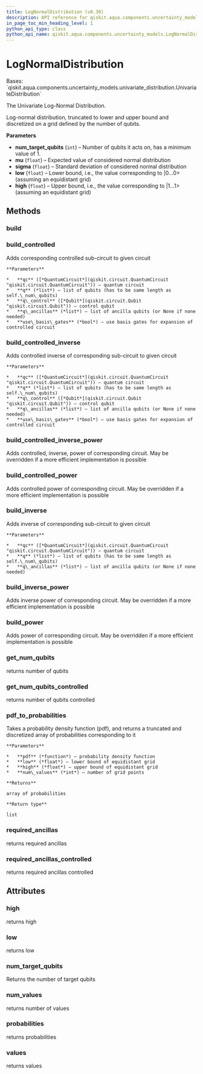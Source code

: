 ```yaml
---
title: LogNormalDistribution (v0.30)
description: API reference for qiskit.aqua.components.uncertainty_models.LogNormalDistribution in qiskit v0.30
in_page_toc_min_heading_level: 1
python_api_type: class
python_api_name: qiskit.aqua.components.uncertainty_models.LogNormalDistribution
---
```


# LogNormalDistribution

<Class id="qiskit.aqua.components.uncertainty_models.LogNormalDistribution" isDedicatedPage={true} github="https://github.com/qiskit-community/qiskit-aqua/tree/stable/0.9/qiskit/aqua/components/uncertainty_models/log_normal_distribution.py" signature="LogNormalDistribution(num_target_qubits, mu=0, sigma=1, low=0, high=1)" modifiers="class">
  Bases: `qiskit.aqua.components.uncertainty_models.univariate_distribution.UnivariateDistribution`

  The Univariate Log-Normal Distribution.

  Log-normal distribution, truncated to lower and upper bound and discretized on a grid defined by the number of qubits.

  **Parameters**

  *   **num\_target\_qubits** (`int`) – Number of qubits it acts on, has a minimum value of 1.
  *   **mu** (`float`) – Expected value of considered normal distribution
  *   **sigma** (`float`) – Standard deviation of considered normal distribution
  *   **low** (`float`) – Lower bound, i.e., the value corresponding to |0…0> (assuming an equidistant grid)
  *   **high** (`float`) – Upper bound, i.e., the value corresponding to |1…1> (assuming an equidistant grid)

  ## Methods

  <span id="qiskit-aqua-components-uncertainty-models-lognormaldistribution-build" />

  ### build

  <Function id="qiskit.aqua.components.uncertainty_models.LogNormalDistribution.build" signature="LogNormalDistribution.build(qc, q, q_ancillas=None, params=None)" />

  <span id="qiskit-aqua-components-uncertainty-models-lognormaldistribution-build-controlled" />

  ### build\_controlled

  <Function id="qiskit.aqua.components.uncertainty_models.LogNormalDistribution.build_controlled" signature="LogNormalDistribution.build_controlled(qc, q, q_control, q_ancillas=None, use_basis_gates=True)">
    Adds corresponding controlled sub-circuit to given circuit

    **Parameters**

    *   **qc** ([*QuantumCircuit*](qiskit.circuit.QuantumCircuit "qiskit.circuit.QuantumCircuit")) – quantum circuit
    *   **q** (*list*) – list of qubits (has to be same length as self.\_num\_qubits)
    *   **q\_control** ([*Qubit*](qiskit.circuit.Qubit "qiskit.circuit.Qubit")) – control qubit
    *   **q\_ancillas** (*list*) – list of ancilla qubits (or None if none needed)
    *   **use\_basis\_gates** (*bool*) – use basis gates for expansion of controlled circuit
  </Function>

  <span id="qiskit-aqua-components-uncertainty-models-lognormaldistribution-build-controlled-inverse" />

  ### build\_controlled\_inverse

  <Function id="qiskit.aqua.components.uncertainty_models.LogNormalDistribution.build_controlled_inverse" signature="LogNormalDistribution.build_controlled_inverse(qc, q, q_control, q_ancillas=None, use_basis_gates=True)">
    Adds controlled inverse of corresponding sub-circuit to given circuit

    **Parameters**

    *   **qc** ([*QuantumCircuit*](qiskit.circuit.QuantumCircuit "qiskit.circuit.QuantumCircuit")) – quantum circuit
    *   **q** (*list*) – list of qubits (has to be same length as self.\_num\_qubits)
    *   **q\_control** ([*Qubit*](qiskit.circuit.Qubit "qiskit.circuit.Qubit")) – control qubit
    *   **q\_ancillas** (*list*) – list of ancilla qubits (or None if none needed)
    *   **use\_basis\_gates** (*bool*) – use basis gates for expansion of controlled circuit
  </Function>

  <span id="qiskit-aqua-components-uncertainty-models-lognormaldistribution-build-controlled-inverse-power" />

  ### build\_controlled\_inverse\_power

  <Function id="qiskit.aqua.components.uncertainty_models.LogNormalDistribution.build_controlled_inverse_power" signature="LogNormalDistribution.build_controlled_inverse_power(qc, q, q_control, power, q_ancillas=None, use_basis_gates=True)">
    Adds controlled, inverse, power of corresponding circuit. May be overridden if a more efficient implementation is possible
  </Function>

  <span id="qiskit-aqua-components-uncertainty-models-lognormaldistribution-build-controlled-power" />

  ### build\_controlled\_power

  <Function id="qiskit.aqua.components.uncertainty_models.LogNormalDistribution.build_controlled_power" signature="LogNormalDistribution.build_controlled_power(qc, q, q_control, power, q_ancillas=None, use_basis_gates=True)">
    Adds controlled power of corresponding circuit. May be overridden if a more efficient implementation is possible
  </Function>

  <span id="qiskit-aqua-components-uncertainty-models-lognormaldistribution-build-inverse" />

  ### build\_inverse

  <Function id="qiskit.aqua.components.uncertainty_models.LogNormalDistribution.build_inverse" signature="LogNormalDistribution.build_inverse(qc, q, q_ancillas=None)">
    Adds inverse of corresponding sub-circuit to given circuit

    **Parameters**

    *   **qc** ([*QuantumCircuit*](qiskit.circuit.QuantumCircuit "qiskit.circuit.QuantumCircuit")) – quantum circuit
    *   **q** (*list*) – list of qubits (has to be same length as self.\_num\_qubits)
    *   **q\_ancillas** (*list*) – list of ancilla qubits (or None if none needed)
  </Function>

  <span id="qiskit-aqua-components-uncertainty-models-lognormaldistribution-build-inverse-power" />

  ### build\_inverse\_power

  <Function id="qiskit.aqua.components.uncertainty_models.LogNormalDistribution.build_inverse_power" signature="LogNormalDistribution.build_inverse_power(qc, q, power, q_ancillas=None)">
    Adds inverse power of corresponding circuit. May be overridden if a more efficient implementation is possible
  </Function>

  <span id="qiskit-aqua-components-uncertainty-models-lognormaldistribution-build-power" />

  ### build\_power

  <Function id="qiskit.aqua.components.uncertainty_models.LogNormalDistribution.build_power" signature="LogNormalDistribution.build_power(qc, q, power, q_ancillas=None)">
    Adds power of corresponding circuit. May be overridden if a more efficient implementation is possible
  </Function>

  <span id="qiskit-aqua-components-uncertainty-models-lognormaldistribution-get-num-qubits" />

  ### get\_num\_qubits

  <Function id="qiskit.aqua.components.uncertainty_models.LogNormalDistribution.get_num_qubits" signature="LogNormalDistribution.get_num_qubits()">
    returns number of qubits
  </Function>

  <span id="qiskit-aqua-components-uncertainty-models-lognormaldistribution-get-num-qubits-controlled" />

  ### get\_num\_qubits\_controlled

  <Function id="qiskit.aqua.components.uncertainty_models.LogNormalDistribution.get_num_qubits_controlled" signature="LogNormalDistribution.get_num_qubits_controlled()">
    returns number of qubits controlled
  </Function>

  <span id="qiskit-aqua-components-uncertainty-models-lognormaldistribution-pdf-to-probabilities" />

  ### pdf\_to\_probabilities

  <Function id="qiskit.aqua.components.uncertainty_models.LogNormalDistribution.pdf_to_probabilities" signature="LogNormalDistribution.pdf_to_probabilities(pdf, low, high, num_values)" modifiers="static">
    Takes a probability density function (pdf), and returns a truncated and discretized array of probabilities corresponding to it

    **Parameters**

    *   **pdf** (*function*) – probability density function
    *   **low** (*float*) – lower bound of equidistant grid
    *   **high** (*float*) – upper bound of equidistant grid
    *   **num\_values** (*int*) – number of grid points

    **Returns**

    array of probabilities

    **Return type**

    list
  </Function>

  <span id="qiskit-aqua-components-uncertainty-models-lognormaldistribution-required-ancillas" />

  ### required\_ancillas

  <Function id="qiskit.aqua.components.uncertainty_models.LogNormalDistribution.required_ancillas" signature="LogNormalDistribution.required_ancillas()">
    returns required ancillas
  </Function>

  <span id="qiskit-aqua-components-uncertainty-models-lognormaldistribution-required-ancillas-controlled" />

  ### required\_ancillas\_controlled

  <Function id="qiskit.aqua.components.uncertainty_models.LogNormalDistribution.required_ancillas_controlled" signature="LogNormalDistribution.required_ancillas_controlled()">
    returns required ancillas controlled
  </Function>

  ## Attributes

  ### high

  <Attribute id="qiskit.aqua.components.uncertainty_models.LogNormalDistribution.high">
    returns high
  </Attribute>

  ### low

  <Attribute id="qiskit.aqua.components.uncertainty_models.LogNormalDistribution.low">
    returns low
  </Attribute>

  ### num\_target\_qubits

  <Attribute id="qiskit.aqua.components.uncertainty_models.LogNormalDistribution.num_target_qubits">
    Returns the number of target qubits
  </Attribute>

  ### num\_values

  <Attribute id="qiskit.aqua.components.uncertainty_models.LogNormalDistribution.num_values">
    returns number of values
  </Attribute>

  ### probabilities

  <Attribute id="qiskit.aqua.components.uncertainty_models.LogNormalDistribution.probabilities">
    returns probabilities
  </Attribute>

  ### values

  <Attribute id="qiskit.aqua.components.uncertainty_models.LogNormalDistribution.values">
    returns values
  </Attribute>
</Class>

